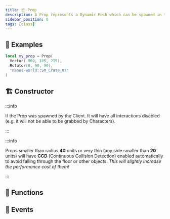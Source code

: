 ```yaml
---
title: 📦 Prop
description: A Prop represents a Dynamic Mesh which can be spawned in the world, can be grabbed around by characters and have physics.
sidebar_position: 0
tags: [class]
---
```




<HeaderDeclaration class_data={ClassData} image="/img/docs/props.webp" />


## 🎒 Examples

```lua
local my_prop = Prop(
  Vector(-900, 185, 215),
  Rotator(0, 90, 90),
  "nanos-world::SM_Crate_07"
)
```


## 🏗️ Constructor

<ConstructorDeclaration class_data={ClassData} />

:::info

If the Prop was spawned by the Client. It will have all interactions disabled (e.g. it will not be able to be grabbed by Characters).

:::

:::info

Props smaller than radius **40** units or very thin (any side smaller than **20** units) will have **CCD** (Continuous Collision Detection) enabled automatically to avoid falling through the floor or other objects. *This will slightly increase the performance cost of them!*

:::


## 🦠 Functions

<FunctionsDeclaration class_data={ClassData} />


## 🚀 Events

<EventsDeclaration class_data={ClassData} />
